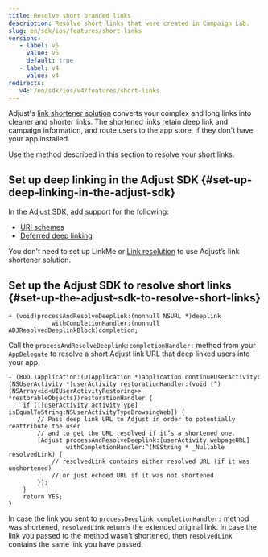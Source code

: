 ```yaml
---
title: Resolve short branded links
description: Resolve short links that were created in Campaign Lab.
slug: en/sdk/ios/features/short-links
versions:
   - label: v5
     value: v5
     default: true
   - label: v4
     value: v4
redirects:
   v4: /en/sdk/ios/v4/features/short-links
---
```


Adjust's [link shortener solution](https://help.adjust.com/en/article/short-branded-links) converts your complex and long links into cleaner and shorter links. The shortened links retain deep link and campaign information, and route users to the app store, if they don't have your app installed.

Use the method described in this section to resolve your short links.

## Set up deep linking in the Adjust SDK {#set-up-deep-linking-in-the-adjust-sdk}

In the Adjust SDK, add support for the following:

-  [URI schemes](/en/sdk/ios/features/deep-links/direct)
-  [Deferred deep linking](/en/sdk/ios/features/deep-links/deferred)

<Callout type="note">

You don't need to set up LinkMe or [Link resolution](/en/sdk/ios/features/deep-links/resolution) to use Adjust’s link shortener solution.

</Callout>

## Set up the Adjust SDK to resolve short links {#set-up-the-adjust-sdk-to-resolve-short-links}

<CodeBlock title="Method signature">

```objc
+ (void)processAndResolveDeeplink:(nonnull NSURL *)deeplink
            withCompletionHandler:(nonnull ADJResolvedDeeplinkBlock)completion;
```

</CodeBlock>

Call the `processAndResolveDeeplink:completionHandler:` method from your `AppDelegate` to resolve a short Adjust link URL that deep linked users into your app.

```objc
- (BOOL)application:(UIApplication *)application continueUserActivity:(NSUserActivity *)userActivity restorationHandler:(void (^)(NSArray<id<UIUserActivityRestoring>> *restorableObjects))restorationHandler {
    if ([[userActivity activityType] isEqualToString:NSUserActivityTypeBrowsingWeb]) {
        // Pass deep link URL to Adjust in order to potentially reattribute the user
        // and to get the URL resolved if it’s a shortened one.
        [Adjust processAndResolveDeeplink:[userActivity webpageURL]
                withCompletionHandler:^(NSString * _Nullable resolvedLink) {
            // resolvedLink contains either resolved URL (if it was unshortened)
            // or just echoed URL if it was not shortened
        }];
    }
    return YES;
}
```

In case the link you sent to `processDeeplink:completionHandler:` method was shortened, `resolvedLink` returns the extended original link. In case the link you passed to the method wasn't shortened, then `resolvedLink` contains the same link you have passed.
